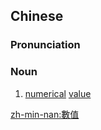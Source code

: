 ==Chinese==
{{zh-forms|s=数值}}

===Pronunciation===
{{zh-pron
|m=shùzhí
|c=sou3 zik6
|mn=sò͘-ta̍t
|cat=n
}}

===Noun===
{{zh-noun}}

# {{lb|zh|mathematics}} [[numerical]] [[value]]

[[zh-min-nan:數值]]